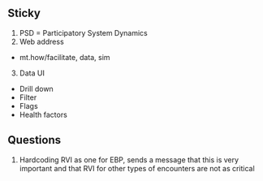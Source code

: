 ## Sticky
1. PSD = Participatory System Dynamics
2. Web address
- mt.how/facilitate, data, sim
3. Data UI
- Drill down
- Filter
- Flags
- Health factors

## Questions
1. Hardcoding RVI as one for EBP, sends a message that this is very important and that RVI for other types of encounters are not as critical
